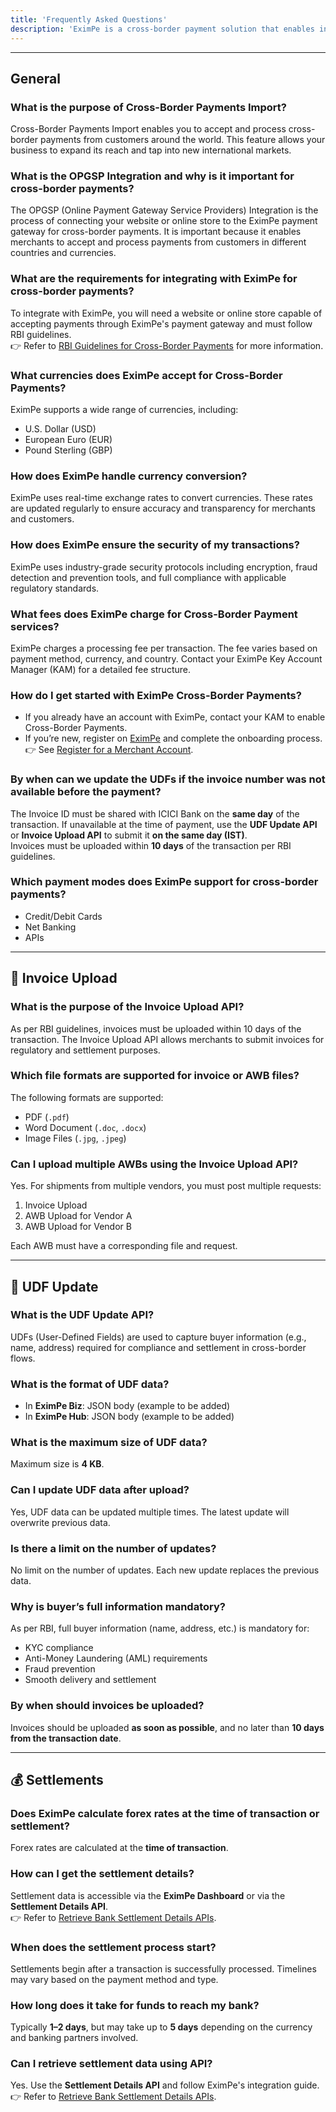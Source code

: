 ```yaml
---
title: 'Frequently Asked Questions'
description: 'EximPe is a cross-border payment solution that enables international merchants to accept payments from Indian customers without establishing a physical presence in India. We handle the complexity of Indian payment methods, regulatory compliance, and currency conversion, so you can focus on growing your business.'
---
```


---

## General

### What is the purpose of Cross-Border Payments Import?
Cross-Border Payments Import enables you to accept and process cross-border payments from customers around the world. This feature allows your business to expand its reach and tap into new international markets.

### What is the OPGSP Integration and why is it important for cross-border payments?
The OPGSP (Online Payment Gateway Service Providers) Integration is the process of connecting your website or online store to the EximPe payment gateway for cross-border payments. It is important because it enables merchants to accept and process payments from customers in different countries and currencies.

### What are the requirements for integrating with EximPe for cross-border payments?
To integrate with EximPe, you will need a website or online store capable of accepting payments through EximPe's payment gateway and must follow RBI guidelines.  
👉 Refer to [RBI Guidelines for Cross-Border Payments](#) for more information.

### What currencies does EximPe accept for Cross-Border Payments?
EximPe supports a wide range of currencies, including:

- U.S. Dollar (USD)  
- European Euro (EUR)  
- Pound Sterling (GBP)  

### How does EximPe handle currency conversion?
EximPe uses real-time exchange rates to convert currencies. These rates are updated regularly to ensure accuracy and transparency for merchants and customers.

### How does EximPe ensure the security of my transactions?
EximPe uses industry-grade security protocols including encryption, fraud detection and prevention tools, and full compliance with applicable regulatory standards.

### What fees does EximPe charge for Cross-Border Payment services?
EximPe charges a processing fee per transaction. The fee varies based on payment method, currency, and country. Contact your EximPe Key Account Manager (KAM) for a detailed fee structure.

### How do I get started with EximPe Cross-Border Payments?
- If you already have an account with EximPe, contact your KAM to enable Cross-Border Payments.
- If you’re new, register on [EximPe](https://merchant.eximpe.com) and complete the onboarding process.  
👉 See [Register for a Merchant Account](/register-merchant.mdx).

### By when can we update the UDFs if the invoice number was not available before the payment?
The Invoice ID must be shared with ICICI Bank on the **same day** of the transaction. If unavailable at the time of payment, use the **UDF Update API** or **Invoice Upload API** to submit it **on the same day (IST)**.  
Invoices must be uploaded within **10 days** of the transaction per RBI guidelines.

### Which payment modes does EximPe support for cross-border payments?
- Credit/Debit Cards  
- Net Banking  
- APIs

---

## 📄 Invoice Upload

### What is the purpose of the Invoice Upload API?
As per RBI guidelines, invoices must be uploaded within 10 days of the transaction. The Invoice Upload API allows merchants to submit invoices for regulatory and settlement purposes.

### Which file formats are supported for invoice or AWB files?
The following formats are supported:

- PDF (`.pdf`)  
- Word Document (`.doc`, `.docx`)  
- Image Files (`.jpg`, `.jpeg`)

### Can I upload multiple AWBs using the Invoice Upload API?
Yes. For shipments from multiple vendors, you must post multiple requests:

1. Invoice Upload  
2. AWB Upload for Vendor A  
3. AWB Upload for Vendor B  

Each AWB must have a corresponding file and request.

---

## 📝 UDF Update

### What is the UDF Update API?
UDFs (User-Defined Fields) are used to capture buyer information (e.g., name, address) required for compliance and settlement in cross-border flows.

### What is the format of UDF data?
- In **EximPe Biz**: JSON body (example to be added)  
- In **EximPe Hub**: JSON body (example to be added)

### What is the maximum size of UDF data?
Maximum size is **4 KB**.

### Can I update UDF data after upload?
Yes, UDF data can be updated multiple times. The latest update will overwrite previous data.

### Is there a limit on the number of updates?
No limit on the number of updates. Each new update replaces the previous data.

### Why is buyer’s full information mandatory?
As per RBI, full buyer information (name, address, etc.) is mandatory for:

- KYC compliance  
- Anti-Money Laundering (AML) requirements  
- Fraud prevention  
- Smooth delivery and settlement

### By when should invoices be uploaded?
Invoices should be uploaded **as soon as possible**, and no later than **10 days from the transaction date**.

---

## 💰 Settlements

### Does EximPe calculate forex rates at the time of transaction or settlement?
Forex rates are calculated at the **time of transaction**.

### How can I get the settlement details?
Settlement data is accessible via the **EximPe Dashboard** or via the **Settlement Details API**.  
👉 Refer to [Retrieve Bank Settlement Details APIs](#).

### When does the settlement process start?
Settlements begin after a transaction is successfully processed. Timelines may vary based on the payment method and type.

### How long does it take for funds to reach my bank?
Typically **1–2 days**, but may take up to **5 days** depending on the currency and banking partners involved.

### Can I retrieve settlement data using API?
Yes. Use the **Settlement Details API** and follow EximPe's integration guide.  
👉 Refer to [Retrieve Bank Settlement Details APIs](#).

